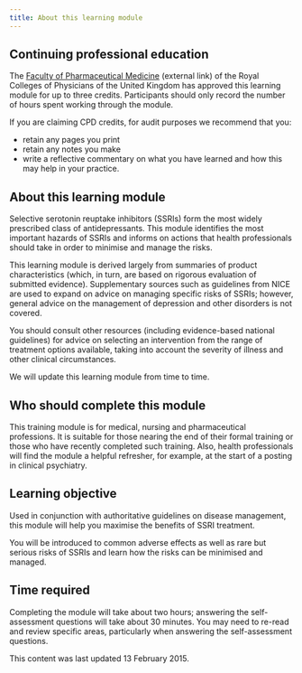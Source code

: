 ```yaml
---
title: About this learning module
---
```


## Continuing professional education

The [Faculty of Pharmaceutical Medicine](http://www.fpm.org.uk/) (external link) of the Royal Colleges of Physicians of the United Kingdom has approved this learning module for up to three credits. Participants should only record the number of hours spent working through the module.

If you are claiming CPD credits, for audit purposes we recommend that you:

* retain any pages you print
* retain any notes you make
* write a reflective commentary on what you have learned and how this may help in your practice.


## About this learning module

Selective serotonin reuptake inhibitors (SSRIs) form the most widely prescribed class of antidepressants. This module identifies the most important hazards of SSRIs and informs on actions that health professionals should take in order to minimise and manage the risks.

This learning module is derived largely from summaries of product characteristics (which, in turn, are based on rigorous evaluation of submitted evidence). Supplementary sources such as guidelines from NICE are used to expand on advice on managing specific risks of SSRIs; however, general advice on the management of depression and other disorders is not covered.

You should consult other resources (including evidence-based national guidelines) for advice on selecting an intervention from the range of treatment options available, taking into account the severity of illness and other clinical circumstances.

We will update this learning module from time to time.

## Who should complete this module

This training module is for medical, nursing and pharmaceutical professions. It is suitable for those nearing the end of their formal training or those who have recently completed such training. Also, health professionals will find the module a helpful refresher, for example, at the start of a posting in clinical psychiatry.

## Learning objective

Used in conjunction with authoritative guidelines on disease management, this module will help you maximise the benefits of SSRI treatment.

You will be introduced to common adverse effects as well as rare but serious risks of SSRIs and learn how the risks can be minimised and managed.

## Time required

Completing the module will take about two hours; answering the self-assessment questions will take about 30 minutes. You may need to re-read and review specific areas, particularly when answering the self-assessment questions.

This content was last updated 13 February 2015.
